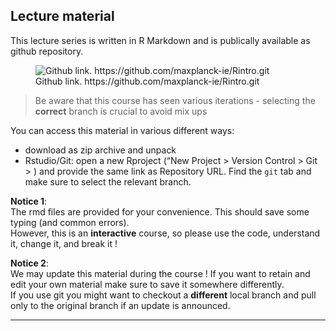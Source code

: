 ## Lecture material
This lecture series is written in R Markdown and is publically available as github repository. 


![Github link. https://github.com/maxplanck-ie/Rintro.git](images/Rintro_QR.png)

>  Be aware that this course has seen various iterations - selecting the **correct** branch is crucial to avoid mix ups 


You can access this material in various different ways:  

- download as zip archive and unpack
- Rstudio/Git: open a new Rproject ("New Project > Version Control > Git > ) and provide the same link as Repository URL. Find the `git` tab and make sure to select the relevant branch.

**Notice 1**:   
The rmd files are provided for your convenience. This should save some typing (and common errors).   
However, this is an **interactive** course, so please use the code, understand it, change it, and break it !

**Notice 2**:  
We may update this material during the course ! 
If you want to retain and edit your own material make sure to save it somewhere differently.   
If you use git you might want to checkout a **different** local branch and pull only to the original branch if an update is announced.

***